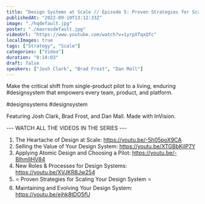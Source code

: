 ```yaml
---
title: "Design Systems at Scale // Episode 5: Proven Strategies for Scaling Your Design System"
publishedAt: "2022-09-10T13:12:33Z"
image: "./hqdefault.jpg"
poster: "./maxresdefault.jpg"
videoUrl: "https://www.youtube.com/watch?v=1yrpXTqxQfc"
localImages: true
tags: ["Strategy", "Scale"]
categories: ["Video"]
duration: "0:14:03"
draft: false
speakers: ["Josh Clark", "Brad Frost", "Dan Mall"]
---
```


Make the critical shift from single-product pilot to a living, enduring #designsystem that empowers every team, product, and platform.

#designsystems #designsystem

Featuring Josh Clark, Brad Frost, and Dan Mall. Made with InVision.

--- WATCH ALL THE VIDEOS IN THE SERIES ---

1. The Heartache of Design at Scale: https://youtu.be/-5h05poX9CA
2. Selling the Value of Your Design System: https://youtu.be/XTGBbKjIP7Y
3. Applying Atomic Design and Choosing a Pilot: https://youtu.be/-BlhmlIHV84
4. New Roles & Processes for Design Systems: https://youtu.be/XVJKR8Jw254
5. ⭐️ Proven Strategies for Scaling Your Design System ⭐️
6. Maintaining and Evolving Your Design System: https://youtu.be/ejhk8tDO5fU
